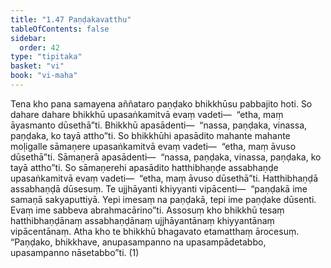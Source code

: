 ```yaml
---
title: "1.47 Paṇḍakavatthu"
tableOfContents: false
sidebar:
  order: 42
type: "tipitaka"
basket: "vi"
book: "vi-maha"
---
```



<DynamicBreadcrumb />

<Division number="109" book="vi-maha" bookNo="3" page="119">

<Paragraph number="482" book="vi-maha">
Tena kho pana samayena aññataro paṇḍako bhikkhūsu pabbajito hoti. So dahare dahare bhikkhū upasaṅkamitvā evaṃ vadeti—  “etha, maṃ āyasmanto dūsethā”ti. Bhikkhū apasādenti—  “nassa, paṇḍaka, vinassa, paṇḍaka, ko tayā attho”ti. So bhikkhūhi apasādito mahante mahante moḷigalle sāmaṇere upasaṅkamitvā evaṃ vadeti—  “etha, maṃ āvuso dūsethā”ti. Sāmaṇerā apasādenti—  “nassa, paṇḍaka, vinassa, paṇḍaka, ko tayā attho”ti. So sāmaṇerehi apasādito hatthibhaṇḍe assabhaṇḍe upasaṅkamitvā evaṃ vadeti—  “etha, maṃ āvuso dūsethā”ti. Hatthibhaṇḍā assabhaṇḍā dūsesuṃ. Te ujjhāyanti khiyyanti vipācenti—  “paṇḍakā ime samaṇā sakyaputtiyā. Yepi imesaṃ na paṇḍakā, tepi ime paṇḍake dūsenti. Evaṃ ime sabbeva abrahmacārino”ti. Assosuṃ kho bhikkhū tesaṃ hatthibhaṇḍānaṃ assabhaṇḍānaṃ ujjhāyantānaṃ khiyyantānaṃ vipācentānaṃ. Atha kho te bhikkhū bhagavato etamatthaṃ ārocesuṃ. “Paṇḍako, bhikkhave, anupasampanno na upasampādetabbo, upasampanno nāsetabbo”ti. (1)
</Paragraph>
</Division>